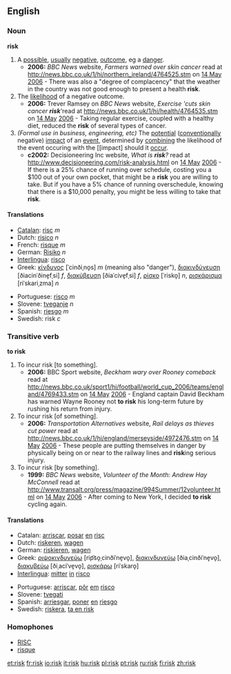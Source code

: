 ==English==
{{wikipedia}}
===Noun===

'''risk'''
#A [[possible]], [[usually]] [[negative]], [[outcome]], eg a [[danger]].
#*'''2006:''' ''BBC News'' website, ''Farmers warned over skin cancer'' read at [[http://news.bbc.co.uk/1/hi/northern_ireland/4764525.stm]] on [[14 May]] [[2006]] - There was also a "degree of complacency" that the weather in the country was not good enough to present a health '''risk'''.
#The [[likelihood]] of a negative outcome. 
#*'''2006:''' Trever Ramsey on ''BBC News'' website, ''Exercise 'cuts skin cancer '''risk'''' ''read at [[http://news.bbc.co.uk/1/hi/health/4764535.stm]] on [[14 May]] [[2006]] - Taking regular exercise, coupled with a healthy diet, reduced the '''risk''' of several types of cancer.
#''(Formal use in business, engineering, etc)'' The [[potential]] ([[conventionally]] negative) [[impact]] of an [[event]], determined by [[combining]] the likelihood of the event occuring with the [[impact] should it [[occur]].
#*'''c2002:''' Decisioneering Inc website, ''What is '''risk'''?'' read at [[http://www.decisioneering.com/risk-analysis.html]] on [[14 May]] [[2006]] - If there is a 25% chance of running over schedule, costing you a $100 out of your own pocket, that might be a '''risk''' you are willing to take. But if you have a 5% chance of running overschedule, knowing that there is a $10,000 penalty, you might be less willing to take that '''risk'''.

====Translations====
{{top}}
*[[Catalan]]: [[risc]] ''m''
*Dutch: [[risico]] ''n''
*French: [[risque]] ''m''
*German: [[Risiko]] ''n''
*[[Interlingua]]: [[risco]]
*Greek: [[κίνδυνος]] [ˈcinðiˌno̞s] ''m'' (meaning also "danger"), [[διακινδύνευση]] [ðiacinˈðine̞fˌsi] ''f'', [[διακύβευση]] [ðiaˈcive̞fˌsi] ''f'', [[ρίσκο]] [ˈrisko̞] ''n'', [[ρισκάρισμα]] [riˈskariˌzma] ''n''
{{mid}}
*Portuguese: [[risco]] ''m''
*Slovene: [[tveganje]] ''n''
*Spanish: [[riesgo]] ''m''
*Swedish: risk ''c''
{{bottom}}


===Transitive verb===
'''to risk'''
#To incur risk [to something].
#*'''2006:''' BBC Sport website, ''Beckham wary over Rooney comeback'' read at [[http://news.bbc.co.uk/sport1/hi/football/world_cup_2006/teams/england/4769433.stm]] on [[14 May]] [[2006]] - England captain David Beckham has warned Wayne Rooney not '''to risk''' his long-term future by rushing his return from injury.
#To incur risk [of something].
#*'''2006:''' ''Transportation Alternatives'' website, ''Rail delays as thieves cut power'' read at [[http://news.bbc.co.uk/1/hi/england/merseyside/4972476.stm]] on [[14 May]] [[2006]] - These people are putting themselves in danger by physically being on or near to the railway lines and '''risk'''ing serious injury.
#To incur risk [by something].
#*'''1999:''' ''BBC News'' website, ''Volunteer of the Month: Andrew Hay McConnell'' read at [[http://www.transalt.org/press/magazine/994Summer/12volunteer.html]] on [[14 May]] [[2006]] - After coming to New York, I decided '''to risk''' cycling again.

====Translations====
{{top}}
*Catalan: [[arriscar]], [[posar]] [[en]] [[risc]]
*Dutch: [[riskeren]], [[wagen]]
*German: [[riskieren]], [[wagen]]
*Greek: [[ριψοκινδυνεύω]] [rip͡so̞ˌcinðiˈne̞vo̞], [[διακινδυνεύω]] [ðiaˌcinðiˈne̞vo̞], [[διακυβεύω]] [ðiˌaciˈve̞vo̞], [[ρισκάρω]] [riˈskaro̞]
*[[Interlingua]]: [[mitter]] [[in]] [[risco]]
{{mid}}
*Portuguese: [[arriscar]], [[pôr]] [[em]] [[risco]]
*Slovene: [[tvegati]]
*Spanish: [[arriesgar]], [[poner]] [[en]] [[riesgo]]
*Swedish: [[riskera]], [[ta en risk]]
{{bottom}}

===Homophones===
* [[RISC]]
* [[risque]]

[[et:risk]]
[[fr:risk]]
[[io:risk]]
[[it:risk]]
[[hu:risk]]
[[pl:risk]]
[[pt:risk]]
[[ru:risk]]
[[fi:risk]]
[[zh:risk]]